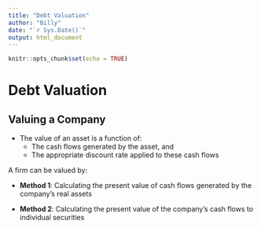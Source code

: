 ```yaml
---
title: "Debt Valuation"
author: "Billy"
date: "`r Sys.Date()`"
output: html_document
---
```


```r
knitr::opts_chunk$set(echo = TRUE)
```

# Debt Valuation

## Valuing a Company

- The value of an asset is a function of:
  + The cash flows generated by the asset, and
  + The appropriate discount rate applied to these cash flows

A firm can be valued by:

- **Method 1**: Calculating the present value of cash flows generated by the company's real assets

- **Method 2**: Calculating the present value of the company's cash flows to individual securities



